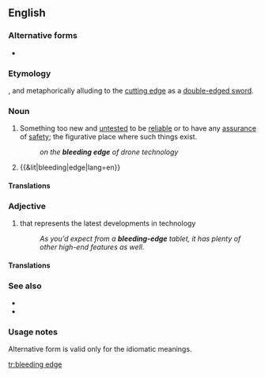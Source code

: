 {{also|bleeding-edge}}
==English==
{{wikipedia}}

===Alternative forms===
* {{l|en|bleeding-edge}}

===Etymology===
{{blend|bleed|leading edge|lang=en}}, and metaphorically alluding to the [[cutting edge]] as a [[double-edged sword]].

===Noun===
{{en-noun|head=[[bleeding]] [[edge]]|~}}

# {{lbl|en|idiomatic|technology|uncountable}} Something too new and [[untested]] to be [[reliable]] or to have any [[assurance]] of [[safety]]; the figurative place where such things exist.
#: ''on the '''bleeding edge''' of drone technology''
# {{lbl|en|countable}} {{&lit|bleeding|edge|lang=en}}

====Translations====
{{trans-top|too new and untested}}
{{trans-mid}}
{{trans-bottom}}

===Adjective===
{{en-adj}}

# {{lb|en|idiomatic|technology}} that represents the latest developments in technology
#: ''As you'd expect from a '''bleeding-edge''' tablet, it has plenty of other high-end features as well.''

====Translations====
{{trans-top|that represents the latest developments in technology}}
{{trans-mid}}
{{trans-bottom}}

===See also===
* {{l|en|cutting edge}}
* {{l|en|leading edge}}

===Usage notes===
Alternative form is valid only for the idiomatic meanings.

[[tr:bleeding edge]]